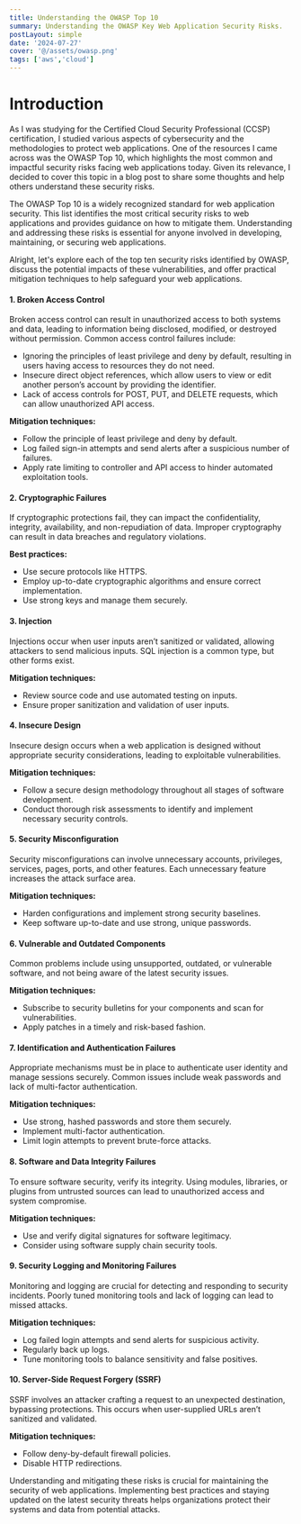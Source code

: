 ```yaml
---
title: Understanding the OWASP Top 10
summary: Understanding the OWASP Key Web Application Security Risks.
postLayout: simple
date: '2024-07-27'
cover: '@/assets/owasp.png'
tags: ['aws','cloud']
---
```

# Introduction

As I was studying for the Certified Cloud Security Professional (CCSP) certification, I studied various aspects of cybersecurity and the methodologies to protect web applications. One of the resources I came across was the OWASP Top 10, which highlights the most common and impactful security risks facing web applications today. Given its relevance, I decided to cover this topic in a blog post to share some thoughts and help others understand these security risks.

The OWASP Top 10 is a widely recognized standard for web application security. This list identifies the most critical security risks to web applications and provides guidance on how to mitigate them. Understanding and addressing these risks is essential for anyone involved in developing, maintaining, or securing web applications.

Alright, let's explore each of the top ten security risks identified by OWASP, discuss the potential impacts of these vulnerabilities, and offer practical mitigation techniques to help safeguard your web applications.

#### 1. Broken Access Control

Broken access control can result in unauthorized access to both systems and data, leading to information being disclosed, modified, or destroyed without permission. Common access control failures include:

- Ignoring the principles of least privilege and deny by default, resulting in users having access to resources they do not need.
- Insecure direct object references, which allow users to view or edit another person’s account by providing the identifier.
- Lack of access controls for POST, PUT, and DELETE requests, which can allow unauthorized API access.

**Mitigation techniques:**

- Follow the principle of least privilege and deny by default.
- Log failed sign-in attempts and send alerts after a suspicious number of failures.
- Apply rate limiting to controller and API access to hinder automated exploitation tools.

#### 2. Cryptographic Failures

If cryptographic protections fail, they can impact the confidentiality, integrity, availability, and non-repudiation of data. Improper cryptography can result in data breaches and regulatory violations.

**Best practices:**

- Use secure protocols like HTTPS.
- Employ up-to-date cryptographic algorithms and ensure correct implementation.
- Use strong keys and manage them securely.

#### 3. Injection

Injections occur when user inputs aren’t sanitized or validated, allowing attackers to send malicious inputs. SQL injection is a common type, but other forms exist.

**Mitigation techniques:**

- Review source code and use automated testing on inputs.
- Ensure proper sanitization and validation of user inputs.

#### 4. Insecure Design

Insecure design occurs when a web application is designed without appropriate security considerations, leading to exploitable vulnerabilities.

**Mitigation techniques:**

- Follow a secure design methodology throughout all stages of software development.
- Conduct thorough risk assessments to identify and implement necessary security controls.

#### 5. Security Misconfiguration

Security misconfigurations can involve unnecessary accounts, privileges, services, pages, ports, and other features. Each unnecessary feature increases the attack surface area.

**Mitigation techniques:**

- Harden configurations and implement strong security baselines.
- Keep software up-to-date and use strong, unique passwords.

#### 6. Vulnerable and Outdated Components

Common problems include using unsupported, outdated, or vulnerable software, and not being aware of the latest security issues.

**Mitigation techniques:**

- Subscribe to security bulletins for your components and scan for vulnerabilities.
- Apply patches in a timely and risk-based fashion.

#### 7. Identification and Authentication Failures

Appropriate mechanisms must be in place to authenticate user identity and manage sessions securely. Common issues include weak passwords and lack of multi-factor authentication.

**Mitigation techniques:**

- Use strong, hashed passwords and store them securely.
- Implement multi-factor authentication.
- Limit login attempts to prevent brute-force attacks.

#### 8. Software and Data Integrity Failures

To ensure software security, verify its integrity. Using modules, libraries, or plugins from untrusted sources can lead to unauthorized access and system compromise.

**Mitigation techniques:**

- Use and verify digital signatures for software legitimacy.
- Consider using software supply chain security tools.

#### 9. Security Logging and Monitoring Failures

Monitoring and logging are crucial for detecting and responding to security incidents. Poorly tuned monitoring tools and lack of logging can lead to missed attacks.

**Mitigation techniques:**

- Log failed login attempts and send alerts for suspicious activity.
- Regularly back up logs.
- Tune monitoring tools to balance sensitivity and false positives.

#### 10. Server-Side Request Forgery (SSRF)

SSRF involves an attacker crafting a request to an unexpected destination, bypassing protections. This occurs when user-supplied URLs aren’t sanitized and validated.

**Mitigation techniques:**

- Follow deny-by-default firewall policies.
- Disable HTTP redirections.

Understanding and mitigating these risks is crucial for maintaining the security of web applications. Implementing best practices and staying updated on the latest security threats helps organizations protect their systems and data from potential attacks.
